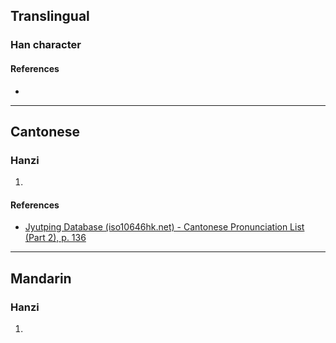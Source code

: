 {{character info}}
==Translingual==

===Han character===
{{Han char|rn=82|rad=毛|as=08|sn=12|four=|canj=HUIKH|ids=⿺毛参}}

====References====
* {{Han ref|kx=0594.261|hdz=32001.071|uh=6BF6|ud=27638}}

----

==Cantonese==

===Hanzi===
{{yue-hanzi|jyut=[[saam1]]|y=saam1}}

# {{rfdef|yue|sort=毛08}}

====References====
* [http://www.iso10646hk.net/jp/document/download.jsp Jyutping Database (iso10646hk.net) - Cantonese Pronunciation List (Part 2), p. 136]

----

==Mandarin==

===Hanzi===
{{cmn-hanzi|pin=[[sān]] ([[san1]])|wg=san<sup>1</sup>}}

# {{rfdef|cmn|sort=毛08}}